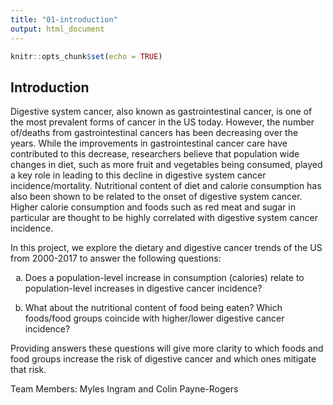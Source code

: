 ```yaml
---
title: "01-introduction"
output: html_document
---
```


```r
knitr::opts_chunk$set(echo = TRUE)
```

## Introduction

Digestive system cancer, also known as gastrointestinal cancer, is one of the most prevalent forms of cancer in the US today. However, the number of/deaths from gastrointestinal cancers has been decreasing over the years. While the improvements in gastrointestinal cancer care have contributed to this decrease, researchers believe that population wide changes in diet, such as more fruit and vegetables being consumed, played a key role in leading to this decline in digestive system cancer incidence/mortality. Nutritional content of diet and calorie consumption has also been shown to be related to the onset of digestive system cancer. Higher calorie consumption and foods such as red meat and sugar in particular are thought to be highly correlated with digestive system cancer incidence. 

In this project, we explore the dietary and digestive cancer trends of the US from 2000-2017 to answer the following questions:

a) Does a population-level increase in consumption (calories) relate to population-level increases in digestive cancer incidence?

b) What about the nutritional content of food being eaten? Which foods/food groups coincide with higher/lower digestive cancer incidence?

Providing answers these questions will give more clarity to which foods and food groups increase the risk of digestive cancer and which ones mitigate that risk.


Team Members: Myles Ingram and Colin Payne-Rogers

